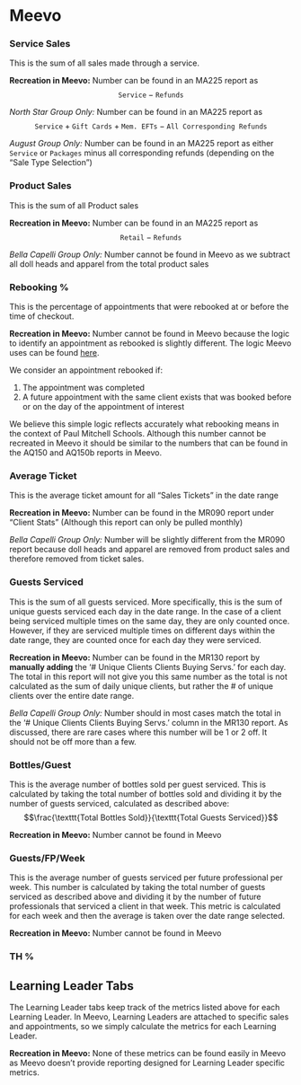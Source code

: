 # Meevo {#meevo-overview}

### Service Sales

This is the sum of all sales made through a service.

**Recreation in Meevo:** Number can be found in an MA225 report as 
$$\texttt{Service} - \texttt{Refunds}$$

*North Star Group Only:* Number can be found in an MA225 report as 
$$\texttt{Service} + \texttt{Gift Cards} + \texttt{Mem. EFTs} - \texttt{All Corresponding Refunds}$$

*August Group Only:* Number can be found in an MA225 report as either $\texttt{Service}$ or $\texttt{Packages}$ minus all corresponding refunds (depending on the "Sale Type Selection")

### Product Sales

This is the sum of all Product sales

**Recreation in Meevo:** Number can be found in an MA225 report as 
$$\texttt{Retail} - \texttt{Refunds}$$

*Bella Capelli Group Only:* Number cannot be found in Meevo as we subtract all doll heads and apparel from the total product sales

### Rebooking % {#rebooking-descrip}

This is the percentage of appointments that were rebooked at or before the time of checkout. 

**Recreation in Meevo:** Number cannot be found in Meevo because the logic to identify an appointment as rebooked is slightly different. The logic Meevo uses can be found [here](https://docs.meevo.com/multi-location/MoreInfo/RebookRules.htm?rhhlterm=rebooks%20rebooking%20rebook%20rebooked&rhsearch=rebook).

We consider an appointment rebooked if:

1. The appointment was completed
2. A future appointment with the same client exists that was booked before or on the day of the appointment of interest

We believe this simple logic reflects accurately what rebooking means in the context of Paul Mitchell Schools. Although this number cannot be recreated in Meevo it should be similar to the numbers that can be found in the AQ150 and AQ150b reports in Meevo.

### Average Ticket

This is the average ticket amount for all "Sales Tickets" in the date range

**Recreation in Meevo:** Number can be found in the MR090 report under "Client Stats" (Although this report can only be pulled monthly)

*Bella Capelli Group Only:* Number will be slightly different from the MR090 report because doll heads and apparel are removed from product sales and therefore removed from ticket sales.

### Guests Serviced

This is the sum of all guests serviced. More specifically, this is the sum of unique guests serviced each day in the date range. In the case of a client being serviced multiple times on the same day, they are only counted once. However, if they are serviced multiple times on different days within the date range, they are counted once for each day they were serviced.

**Recreation in Meevo:** Number can be found in the MR130 report by **manually adding** the '# Unique Clients Clients Buying Servs.' for each day. The total in this report will not give you this same number as the total is not calculated as the sum of daily unique clients, but rather the # of unique clients over the entire date range. 

*Bella Capelli Group Only:* Number should in most cases match the total in the '# Unique Clients Clients Buying Servs.' column in the MR130 report. As discussed, there are rare cases where this number will be 1 or 2 off. It should not be off more than a few.

### Bottles/Guest

This is the average number of bottles sold per guest serviced. This is calculated by taking the total number of bottles sold and dividing it by the number of guests serviced, calculated as described above: 
$$\frac{\texttt{Total Bottles Sold}}{\texttt{Total Guests Serviced}}$$

**Recreation in Meevo:** Number cannot be found in Meevo

### Guests/FP/Week

This is the average number of guests serviced per future professional per week. This number is calculated by taking the total number of guests serviced as described above and dividing it by the number of future professionals that serviced a client in that week. This metric is calculated for each week and then the average is taken over the date range selected.

**Recreation in Meevo:** Number cannot be found in Meevo

### TH %



## Learning Leader Tabs {.unnumbered}

The Learning Leader tabs keep track of the metrics listed above for each Learning Leader. In Meevo, Learning Leaders are attached to specific sales and appointments, so we simply calculate the metrics for each Learning Leader.

**Recreation in Meevo:** None of these metrics can be found easily in Meevo as Meevo doesn't provide reporting designed for Learning Leader specific metrics.




